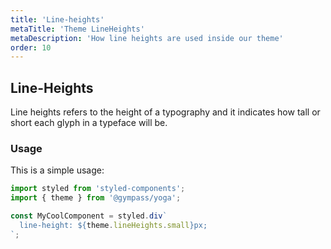 ```yaml
---
title: 'Line-heights'
metaTitle: 'Theme LineHeights'
metaDescription: 'How line heights are used inside our theme'
order: 10
---
```


## Line-Heights

Line heights refers to the height of a typography and it indicates how tall or
short each glyph in a typeface will be.

### Usage

This is a simple usage:

```javascript type=highlight
import styled from 'styled-components';
import { theme } from '@gympass/yoga';

const MyCoolComponent = styled.div`
  line-height: ${theme.lineHeights.small}px;
`;
```

<ThemeLineHeights />
